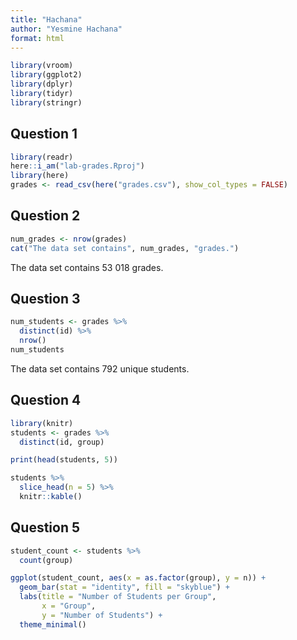 ```yaml
---
title: "Hachana"
author: "Yesmine Hachana"
format: html
---
```


```r
library(vroom)
library(ggplot2)
library(dplyr)
library(tidyr)
library(stringr)
```

## Question 1
```r
library(readr)
here::i_am("lab-grades.Rproj")
library(here)
grades <- read_csv(here("grades.csv"), show_col_types = FALSE)
```

## Question 2

```r
num_grades <- nrow(grades)
cat("The data set contains", num_grades, "grades.")
```
The data set contains 53 018 grades.

## Question 3

```r
num_students <- grades %>%
  distinct(id) %>%
  nrow()
num_students
```
The data set contains 792 unique students.

## Question 4

```r
library(knitr)
students <- grades %>%
  distinct(id, group)

print(head(students, 5))

students %>%
  slice_head(n = 5) %>%
  knitr::kable()
```

## Question 5
```r
student_count <- students %>%
  count(group)

ggplot(student_count, aes(x = as.factor(group), y = n)) +
  geom_bar(stat = "identity", fill = "skyblue") +
  labs(title = "Number of Students per Group",
       x = "Group",
       y = "Number of Students") +
  theme_minimal()
```

